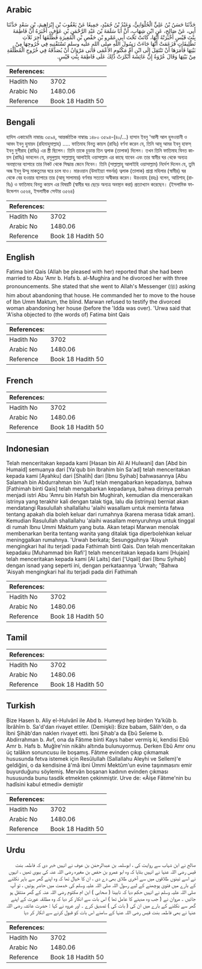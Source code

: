 ## Arabic


<div dir="rtl" lang="ar" style={{fontSize:'larger',backgroundColor:'#f8f9fa',padding:20}}>
حَدَّثَنَا حَسَنُ بْنُ عَلِيٍّ الْحُلْوَانِيُّ، وَعَبْدُ بْنُ حُمَيْدٍ، جَمِيعًا عَنْ يَعْقُوبَ بْنِ إِبْرَاهِيمَ، بْنِ سَعْدٍ حَدَّثَنَا أَبِي، عَنْ صَالِحٍ، عَنِ ابْنِ شِهَابٍ، أَنَّ أَبَا سَلَمَةَ بْنَ عَبْدِ الرَّحْمَنِ بْنِ عَوْفٍ، أَخْبَرَهُ أَنَّ فَاطِمَةَ بِنْتَ قَيْسٍ أَخْبَرَتْهُ أَنَّهَا، كَانَتْ تَحْتَ أَبِي عَمْرِو بْنِ حَفْصِ بْنِ الْمُغِيرَةِ فَطَلَّقَهَا آخِرَ ثَلاَثِ تَطْلِيقَاتٍ فَزَعَمَتْ أَنَّهَا جَاءَتْ رَسُولَ اللَّهِ صلى الله عليه وسلم تَسْتَفْتِيهِ فِي خُرُوجِهَا مِنْ بَيْتِهَا فَأَمَرَهَا أَنْ تَنْتَقِلَ إِلَى ابْنِ أُمِّ مَكْتُومٍ الأَعْمَى فَأَبَى مَرْوَانُ أَنْ يُصَدِّقَهُ فِي خُرُوجِ الْمُطَلَّقَةِ مِنْ بَيْتِهَا وَقَالَ عُرْوَةُ إِنَّ عَائِشَةَ أَنْكَرَتْ ذَلِكَ عَلَى فَاطِمَةَ بِنْتِ قَيْسٍ.‏
</div>
<div style={{backgroundColor:'#f8f9fa',padding:20, marginBottom: 10}}><table> <thead> <tr> <th>References:</th> <th></th> </tr> </thead> <tbody><tr><td>Hadith No</td><td>3702</td></tr><tr><td>Arabic No</td><td>1480.06</td></tr><tr><td>Reference</td><td>Book 18 Hadith 50</td></tr></tbody></table></div>

## Bengali


<div dir="ltr" lang="bn" style={{fontSize:'larger',backgroundColor:'#f8f9fa',padding:20}}>
হাদিস একাডেমি নাম্বারঃ ৩৫৯৪, আন্তর্জাতিক নাম্বারঃ ১৪৮০ ৩৫৯৪-(৪০/...) হাসান ইবনু ‘আলী আল হুলওয়ানী ও আবদ ইবনু হুমায়দ (রহিমাহুমাল্লাহ) ..... ফাতিমাহ বিনতু কায়স (রাযিঃ) বর্ণনা করেন যে, তিনি আবূ আমর ইবনু হাফস্ ইবনু মুগীরাহ (রাযিঃ) এর স্ত্রী ছিলেন। তিনি তাকে চূড়ান্ত তিন ত্বলাক (তালাক) দিলেন। তখন তিনি ফাতিমাহ বিনত কায়স (রাযিঃ) ভাবলেন যে, রসূলুল্লাহ সাল্লাল্লাহু আলাইহি ওয়াসাল্লাম এর কাছে যাবেন এবং তার স্বামীর ঘর থেকে অন্যত্র অবস্থানের ব্যাপারে তার নিকট থেকে সিদ্ধান্ত জেনে নিবেন। তিনি (সাল্লাল্লাহু আলাইহি ওয়াসাল্লাম) নির্দেশ দিলেন যে, তুমি অন্ধ ইবনু উম্মু মাকতুমের ঘরে চলে যাও। মারওয়ান (উমাইয়্যা গভর্নর) ত্বলাক (তালাক) প্রাপ্তা মহিলার (স্বামীর) ঘর থেকে বের হওয়ার ব্যাপারে তার (আবূ সালামার) বর্ণনার সত্যতা অস্বীকার করেন। উরওয়াহ (রহঃ) বলেন, আয়িশাহ্ (রাযিঃ) ও ফাতিমাহ বিনতু কায়স এর বিষয়টি (স্বামীর ঘর ছেড়ে অন্যত্র অবস্থান করা) প্রত্যাখ্যান করেছেন। (ইসলামিক ফাউন্ডেশন ৩৫৬৪, ইসলামীক সেন্টার ৩৫৬৪)
</div>
<div style={{backgroundColor:'#f8f9fa',padding:20, marginBottom: 10}}><table> <thead> <tr> <th>References:</th> <th></th> </tr> </thead> <tbody><tr><td>Hadith No</td><td>3702</td></tr><tr><td>Arabic No</td><td>1480.06</td></tr><tr><td>Reference</td><td>Book 18 Hadith 50</td></tr></tbody></table></div>

## English


<div dir="ltr" lang="en" style={{fontSize:'larger',backgroundColor:'#f8f9fa',padding:20}}>
Fatima bint Qais (Allah be pleased with her) reported that she had been married to Abu 'Amr b. Hafs b. al-Mughira and he divorced her with three pronouncements. She stated that she went to Allah's Messenger (ﷺ) asking him about abandoning that house. He commanded her to move to the house of Ibn Umm Maktum, the blind. Marwan refused to testify the divorced woman abandoning her house (before the 'Idda was over). 'Urwa said that 'A'isha objected to (the words of) Fatima bint Qais
</div>
<div style={{backgroundColor:'#f8f9fa',padding:20, marginBottom: 10}}><table> <thead> <tr> <th>References:</th> <th></th> </tr> </thead> <tbody><tr><td>Hadith No</td><td>3702</td></tr><tr><td>Arabic No</td><td>1480.06</td></tr><tr><td>Reference</td><td>Book 18 Hadith 50</td></tr></tbody></table></div>

## French


<div dir="ltr" lang="fr" style={{fontSize:'larger',backgroundColor:'#f8f9fa',padding:20}}>

</div>
<div style={{backgroundColor:'#f8f9fa',padding:20, marginBottom: 10}}><table> <thead> <tr> <th>References:</th> <th></th> </tr> </thead> <tbody><tr><td>Hadith No</td><td>3702</td></tr><tr><td>Arabic No</td><td>1480.06</td></tr><tr><td>Reference</td><td>Book 18 Hadith 50</td></tr></tbody></table></div>

## Indonesian


<div dir="ltr" lang="id" style={{fontSize:'larger',backgroundColor:'#f8f9fa',padding:20}}>
Telah menceritakan kepada kami [Hasan bin Ali Al Hulwani] dan [Abd bin Humaid] semuanya dari [Ya'qub bin Ibrahim bin Sa'ad] telah menceritakan kepada kami [Ayahku] dari [Shalih] dari [Ibnu Syihab] bahwasannya [Abu Salamah bin Abdurrahman bin 'Auf] telah mengabarkan kepadanya, bahwa [Fathimah binti Qais] telah mengabarkan kepadanya, bahwa dirinya pernah menjadi istri Abu 'Amru bin Hafsh bin Mughirah, kemudian dia menceraikan istrinya yang terakhir kali dengan talak tiga, lalu dia (istrinya) berniat akan mendatangi Rasulullah shallallahu 'alaihi wasallam untuk meminta fatwa tentang apakah dia boleh keluar dari rumahnya (karena merasa tidak aman). Kemudian Rasulullah shallallahu 'alaihi wasallam menyuruhnya untuk tinggal di rumah Ibnu Ummi Maktum yang buta. Akan tetapi Marwan menolak membenarkan berita tentang wanita yang ditalak tiga diperbolehkan keluar meninggalkan rumahnya. 'Urwah berkata; Sesungguhnya 'Aisyah mengingkari hal itu terjadi pada Fathimah binti Qais. Dan telah menceritakan kepadaku [Muhammad bin Rafi'] telah menceritakan kepada kami [Hujain] telah menceritakan kepada kami [Al Laits] dari ['Uqail] dari [Ibnu Syihab] dengan isnad yang seperti ini, dengan perkataannya 'Urwah; "Bahwa 'Aisyah mengingkari hal itu terjadi pada diri Fathimah
</div>
<div style={{backgroundColor:'#f8f9fa',padding:20, marginBottom: 10}}><table> <thead> <tr> <th>References:</th> <th></th> </tr> </thead> <tbody><tr><td>Hadith No</td><td>3702</td></tr><tr><td>Arabic No</td><td>1480.06</td></tr><tr><td>Reference</td><td>Book 18 Hadith 50</td></tr></tbody></table></div>

## Tamil


<div dir="ltr" lang="ta" style={{fontSize:'larger',backgroundColor:'#f8f9fa',padding:20}}>

</div>
<div style={{backgroundColor:'#f8f9fa',padding:20, marginBottom: 10}}><table> <thead> <tr> <th>References:</th> <th></th> </tr> </thead> <tbody><tr><td>Hadith No</td><td>3702</td></tr><tr><td>Arabic No</td><td>1480.06</td></tr><tr><td>Reference</td><td>Book 18 Hadith 50</td></tr></tbody></table></div>

## Turkish


<div dir="ltr" lang="tr" style={{fontSize:'larger',backgroundColor:'#f8f9fa',padding:20}}>
Bize Hasen b. Aliy el-Hulvânî ile Abd b. Humeyd hep birden Ya'kûb b. İbrâhîm b. Sa'd'dan rivayet ettiler. (Demişki): Bize babam, Sâlih'den, o da İbni Şihâb'dan naklen rivayet etti. İbni Şihab'a da Ebû Seleme b. Abdirrahman b. Avf, ona da Fâtıme binti Kays haber vermiş ki, kendisi Ebû Amr b. Hafs b. Muğîre'nin nikâhı altında bulunuyormuş. Derken Ebû Amr onu üç talâkın sonuncusu ile boşamış. Fâtıme evinden çıkıp çıkmamak hususunda fetva istemek için Resûlullah (Sallallahu Aleyhi ve Sellem)'e geldiğini, o da kendisine â'mâ ibni Ümmi Mektûm'un evine taşınmasını emir buyurduğunu söylemiş. Mervân boşanan kadının evinden çıkması hususunda bunu tasdik etmekten çekinmiştir. Urve de: «Âişe Fâtıme'nin bu hadîsini kabul etmedi» demiştir
</div>
<div style={{backgroundColor:'#f8f9fa',padding:20, marginBottom: 10}}><table> <thead> <tr> <th>References:</th> <th></th> </tr> </thead> <tbody><tr><td>Hadith No</td><td>3702</td></tr><tr><td>Arabic No</td><td>1480.06</td></tr><tr><td>Reference</td><td>Book 18 Hadith 50</td></tr></tbody></table></div>

## Urdu


<div dir="rtl" lang="ur" style={{fontSize:'larger',backgroundColor:'#f8f9fa',padding:20}}>
صالح نے ابن شہاب سے روایت کی ، ابوسلمہ بن عبدالرحمٰن بن عوف نے انہیں خبر دی کہ فاطمہ بنت قیس رضی اللہ عنہا نے انہیں بتایا کہ وہ ابو عمرو بن حفص بن مغیرہ رضی اللہ عنہ کی بیوی تھیں ، انہوں نے اسے تینوں طلاقوں میں سے آخری طلاق بھی دے دی ، ان کا خیال تھا کہ وہ اپنے گھر سے باہر نکلنے کے بارے میں فتویٰ پوچھنے کے لیے رسول اللہ صلی اللہ علیہ وسلم کی خدمت میں حاضر ہوئیں ، تو آپ صلی اللہ علیہ وسلم نے انہیں حکم دیا کہ نابینا ( صحابی ) ابن ام مکتوم رضی اللہ عنہ کے گھر منتقل ہو جائیں ۔ مروان نے ( جب وہ مدینے کا عامل تھا ) اس بات سے انکار کر دیا کہ وہ مطلقہ عورت کے اپنے گھر سے نکلنے کے بارے میں ان کی ( بات کی ) تصدیق کرے ۔ اور عروہ نے کہا : حضرت عائشہ رضی اللہ عنہا نے بھی فاطمہ بنت قیس رضی اللہ عنہا کے سامنے اس بات کو قبول کرنے سے انکار کر دیا
</div>
<div style={{backgroundColor:'#f8f9fa',padding:20, marginBottom: 10}}><table> <thead> <tr> <th>References:</th> <th></th> </tr> </thead> <tbody><tr><td>Hadith No</td><td>3702</td></tr><tr><td>Arabic No</td><td>1480.06</td></tr><tr><td>Reference</td><td>Book 18 Hadith 50</td></tr></tbody></table></div>